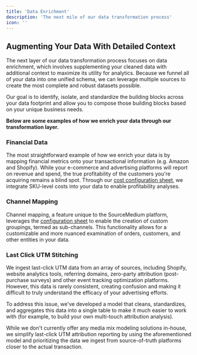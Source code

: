 ```yaml
---
title: 'Data Enrichment'
description: 'The next mile of our data transformation process'
icon: ''
---
```


## Augmenting Your Data With Detailed Context
The next layer of our data transformation process focuses on data enrichment, which involves supplementing your 
cleaned data with additional context to maximize its utility for analytics. Because we funnel all of your data into one 
unified schema, we can leverage multiple sources to create the most complete and robust datasets possible.

Our goal is to identify, isolate, and standardize the building blocks across your data footprint and allow you to 
compose those building blocks based on your unique business needs.

__Below are some examples of how we enrich your data through our transformation layer.__

### Financial Data
The most straightforward example of how we enrich your data is by mapping financial metrics onto your transactional information (e.g. Amazon and Shopify). While 
your e-commerce and advertising platforms will report on revenue and spend, the true profitability of the customers you're acquiring remains 
a blind spot. Through our [cost configuration sheet](/data-inputs/configuration-sheet/costs/how-do-i-surface-product-costs), we integrate SKU-level 
costs into your data to enable profitability analyses.

### Channel Mapping
Channel mapping, a feature unique to the SourceMedium platform, leverages the [configuration sheet](/data-inputs/configuration-sheet/how-can-i-create-order-channels-and-subchannels) 
to enable the creation of custom groupings, termed as sub-channels. This functionality allows for a customizable and more nuanced 
examination of orders, customers, and other entities in your data.

### Last Click UTM Stitching
We ingest last-click UTM data from an array of sources, including Shopify, website analytics tools, referring domains, zero-party attribution (post-purchase surveys) 
and other event tracking optimization platforms. However, this data is rarely consistent, creating confusion and making it difficult to truly understand 
the efficacy of your advertising efforts.

To address this issue, we've developed a model that cleans, standardizes, and aggregates this data into a single table to make it much 
easier to work with (for example, to build your own multi-touch attribution analysis).

While we don't currently offer any media mix modeling solutions in-house, we simplify last-click UTM attribution reporting by using the aforementioned model and 
prioritizing the data we ingest from source-of-truth platforms closer to the actual transaction.